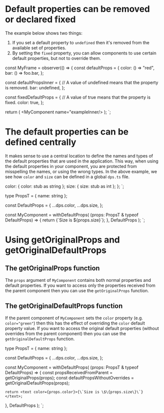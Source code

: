 # Default properties can be removed or declared fixed

The example below shows two things:

1. If you set a default property to `undefined` then it's removed from the available set of properties.
2. By setting the `fixed` property, you can allow components to use certain default properties, but not to override them.



const MyFrame = observer(() => {
  const defaultProps = {
  color: () => "red",
  bar: () => foo.bar,
};

const defaultPropsInner = {
  // A value of undefined means that the property is removed.
  bar: undefined,
};

const fixedDefaultProps = {
  // A value of true means that the property is fixed.
  color: true,
};

return (
  <DefaultPropsProvider value={defaultProps}>
    <MyComponent name="example"/>
    <DefaultPropsProvider extend value={defaultPropsInner} fixed={fixedDefaultProps}>
      <MyComponent name="exampleInner/>
    </DefaultPropsProvider>
  </DefaultPropsProvider>
);
`;

<CodeSnippet
  title="example/MyFrame.tsx"
  code={code1}
  addMb
/>

# The default properties can be defined centrally

It makes sense to use a central location to define the names and types of the default properties that are used in the application.
This way, when using the default properties in your component, you are protected from misspelling the names, or using the wrong types.
In the above example, we see how `color` and `size` can be defined in a global `dps.ts` file.


  color: { color: stub as string };
  size: { size: stub as int };
};
`;

<CodeSnippet
  title="example/defaultProps.ts"
  code={code2}
/>


type PropsT = { name: string };

const DefaultProps = {
  ...dps.color,
  ...dps.size,
};

const MyComponent = withDefaultProps(
  (props: PropsT & typeof DefaultProps) => {
    return <text color={props.color}>{\`Size is \$\{props.size\}\`}</text>;
  }, DefaultProps
);
`;

<CodeSnippet
  title="example/MyComponent.tsx"
  code={code3}
  addMb
/>

# Using getOriginalProps and getOriginalDefaultProps

## The getOriginalProps function

The `props` argument of `MyComponent` contains both normal properties and default properties.
If you want to access only the properties received from the parent component then you can use the `getOriginalProps` function.

## The getOriginalDefaultProps function

If the parent component of `MyComponent` sets the `color` property (e.g. `color="green"`) then this has the effect of
overriding the `color` default property value. If you want to access the original default properties
(without overrides from the parent component) then you can use the `getOriginalDefaultProps` function.


type PropsT = { name: string };

const DefaultProps = {
  ...dps.color,
  ...dps.size,
};

const MyComponent = withDefaultProps(
  (props: PropsT & typeof DefaultProps) => {
    const propsReceivedFromParent = getOriginalProps(props);
    const defaultPropsWithoutOverrides = getOriginalDefaultProps(props);

    return <text color={props.color}>{\`Size is \$\{props.size\}\`}</text>;
  }, DefaultProps
);
`;

<CodeSnippet
  title="example/MyComponent.tsx"
  code={code4}
/>

